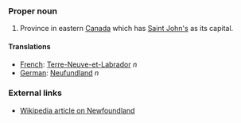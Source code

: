 ===Proper noun===
#Province in eastern [[Canada]] which has [[Saint John's]] as its capital.


====Translations====
*[[French]]: [[Terre-Neuve-et-Labrador]] ''n''
*[[German]]: [[Neufundland]] ''n''

===External links===
*[[w:Newfoundland|Wikipedia article on Newfoundland]]
